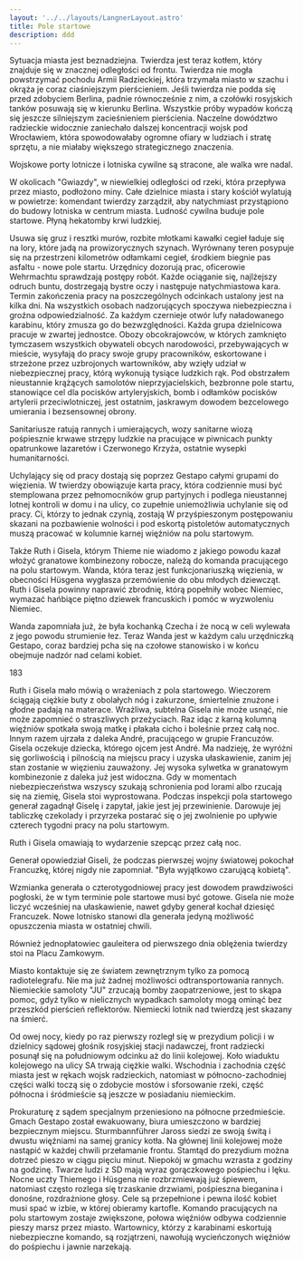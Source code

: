 ```yaml
---
layout: '../../layouts/LangnerLayout.astro'
title: Pole startowe
description: ddd
---
```


Sytuacja miasta jest beznadziejna. Twierdza jest teraz kotłem, który znajduje się w znacznej odległości od frontu. Twierdza nie mogła powstrzymać pochodu Armii Radzieckiej, która trzymała miasto w szachu i okrąża je coraz ciaśniejszym pierścieniem. Jeśli twierdza nie podda się przed zdobyciem Berlina, padnie równocześnie z nim, a czołówki rosyjskich tanków posuwają się w kierunku Berlina. Wszystkie próby wypadów kończą się jeszcze silniejszym zacieśnieniem pierścienia. Naczelne dowództwo radzieckie widocznie zaniechało dalszej koncentracji wojsk pod Wrocławiem, która spowodowałaby ogromne ofiary w ludziach i stratę sprzętu, a nie miałaby większego strategicznego znaczenia.

Wojskowe porty lotnicze i lotniska cywilne są stracone, ale walka wre nadal.

W okolicach "Gwiazdy", w niewielkiej odległości od rzeki, która przepływa przez miasto, podłożono miny. Całe dzielnice miasta i stary kościół wylatują w powietrze: komendant twierdzy zarządził, aby natychmiast przystąpiono do budowy lotniska w centrum miasta. Ludność cywilna buduje pole startowe. Płyną hekatomby krwi ludzkiej.

Usuwa się gruz i resztki murów, rozbite młotkami kawałki cegieł ładuje się na lory, które jadą na prowizorycznych szynach. Wyrównany teren posypuje się na przestrzeni kilometrów odłamkami cegieł, środkiem biegnie pas asfaltu - nowe pole startu. Urzędnicy dozorują prac, oficerowie Wehrmachtu sprawdzają postępy robót. Każde ociąganie się, najlżejszy odruch buntu, dostrzegają bystre oczy i następuje natychmiastowa kara. Termin zakończenia pracy na poszczególnych odcinkach ustalony jest na kilka dni. Na wszystkich osobach nadzorujących spoczywa niebezpieczna i groźna odpowiedzialność. Za każdym czernieje otwór lufy naładowanego karabinu, który zmusza go do bezwzględności. Każda grupa dzielnicowa pracuje w zwartej jednostce. Obozy obcokrajowców, w których zamknięto tymczasem wszystkich obywateli obcych narodowości, przebywających w mieście, wysyłają do pracy swoje grupy pracowników, eskortowane i strzeżone przez uzbrojonych wartowników, aby wzięły udział w niebezpiecznej pracy, którą wykonują tysiące ludzkich rąk. Pod obstrzałem nieustannie krążących samolotów nieprzyjacielskich, bezbronne pole startu, stanowiące cel dla pocisków artyleryjskich, bomb i odłamków pocisków artylerii przeciwlotniczej, jest ostatnim, jaskrawym dowodem bezcelowego umierania i bezsensownej obrony.

Sanitariusze ratują rannych i umierających, wozy sanitarne wiozą pośpiesznie krwawe strzępy ludzkie na pracujące w piwnicach punkty opatrunkowe lazaretów i Czerwonego Krzyża, ostatnie wysepki humanitarności.

Uchylający się od pracy dostają się poprzez Gestapo całymi grupami do więzienia. W twierdzy obowiązuje karta pracy, która codziennie musi być stemplowana przez pełnomocników grup partyjnych i podlega nieustannej lotnej kontroli w domu i na ulicy, co zupełnie uniemożliwia uchylanie się od pracy. Ci, którzy to jednak czynią, zostają W przyśpieszonym postępowaniu skazani na pozbawienie wolności i pod eskortą pistoletów automatycznych muszą pracować w kolumnie karnej więźniów na polu startowym.

Także Ruth i Gisela, którym Thieme nie wiadomo z jakiego powodu kazał włożyć granatowe kombinezony robocze, należą do komanda pracującego na polu startowym. Wanda, która teraz jest funkcjonariuszką więzienia, w obecności Hüsgena wygłasza przemówienie do obu młodych dziewcząt. Ruth i Gisela powinny naprawić zbrodnię, którą popełniły wobec Niemiec, wymazać hańbiące piętno dziewek francuskich i pomóc w wyzwoleniu Niemiec.

Wanda zapomniała już, że była kochanką Czecha i że nocą w celi wylewała z jego powodu strumienie łez. Teraz Wanda jest w każdym calu urzędniczką Gestapo, coraz bardziej pcha się na czołowe stanowisko i w końcu obejmuje nadzór nad celami kobiet.

183

Ruth i Gisela mało mówią o wrażeniach z pola startowego. Wieczorem ściągają ciężkie buty z obolałych nóg i zakurzone, śmiertelnie znużone i głodne padają na materace. Wrażliwa, subtelna Gisela nie może usnąć, nie może zapomnieć o straszliwych przeżyciach. Raz idąc z karną kolumną więźniów spotkała swoją matkę i płakała cicho i boleśnie przez całą noc. Innym razem ujrzała z daleka André, pracującego w grupie Francuzów. Gisela oczekuje dziecka, którego ojcem jest André. Ma nadzieję, że wyróżni się gorliwością i pilnością na miejscu pracy i uzyska ułaskawienie, zanim jej stan zostanie w więzieniu zauważony. Jej wysoka sylwetka w granatowym kombinezonie z daleka już jest widoczna. Gdy w momentach niebezpieczeństwa wszyscy szukają schronienia pod lorami albo rzucają się na ziemię, Gisela stoi wyprostowana. Podczas inspekcji pola startowego generał zagadnął Giselę i zapytał, jakie jest jej przewinienie. Darowuje jej tabliczkę czekolady i przyrzeka postarać się o jej zwolnienie po upływie czterech tygodni pracy na polu startowym.

Ruth i Gisela omawiają to wydarzenie szepcąc przez całą noc.

Generał opowiedział Giseli, że podczas pierwszej wojny światowej pokochał Francuzkę, której nigdy nie zapomniał. "Była wyjątkowo czarującą kobietą".

Wzmianka generała o czterotygodniowej pracy jest dowodem prawdziwości pogłoski, że w tym terminie pole startowe musi być gotowe. Gisela nie może liczyć wcześniej na ułaskawienie, nawet gdyby generał kochał dziesięć Francuzek. Nowe lotnisko stanowi dla generała jedyną możliwość opuszczenia miasta w ostatniej chwili.

Również jednopłatowiec gauleitera od pierwszego dnia oblężenia twierdzy stoi na Placu Zamkowym.

Miasto kontaktuje się ze światem zewnętrznym tylko za pomocą radiotelegrafu. Nie ma już żadnej możliwości odtransportowania rannych. Niemieckie samoloty "JU" zrzucają bomby zaopatrzeniowe, jest to skąpa pomoc, gdyż tylko w nielicznych wypadkach samoloty mogą ominąć bez przeszkód pierścień reflektorów. Niemiecki lotnik nad twierdzą jest skazany na śmierć.

Od owej nocy, kiedy po raz pierwszy rozległ się w prezydium policji i w dzielnicy sądowej głośnik rosyjskiej stacji nadawczej, front radziecki posunął się na południowym odcinku aż do linii kolejowej. Koło wiaduktu kolejowego na ulicy SA trwają ciężkie walki. Wschodnia i zachodnia część miasta jest w rękach wojsk radzieckich, natomiast w północno-zachodniej części walki toczą się o zdobycie mostów i sforsowanie rzeki, część północna i śródmieście są jeszcze w posiadaniu niemieckim.

Prokuraturę z sądem specjalnym przeniesiono na północne przedmieście. Gmach Gestapo został ewakuowany, biura umieszczono w bardziej bezpiecznym miejscu. Sturmbannführer Jaross siedzi ze swoją świtą i dwustu więźniami na samej granicy kotła. Na głównej linii kolejowej może nastąpić w każdej chwili przełamanie frontu. Stamtąd do prezydium można dotrzeć pieszo w ciągu pięciu minut. Niepokój w gmachu wzrasta z godziny na godzinę. Twarze ludzi z SD mają wyraz gorączkowego pośpiechu i lęku. Nocne uczty Thiemego i Hüsgena nie rozbrzmiewają już śpiewem, natomiast często rozlega się trzaskanie drzwiami, pośpieszna bieganina i donośne, rozdrażnione głosy. Cele są przepełnione i pewna ilość kobiet musi spać w izbie, w której obieramy kartofle. Komando pracujących na polu startowym zostaje zwiększone, połowa więźniów odbywa codziennie pieszy marsz przez miasto. Wartownicy, którzy z karabinami eskortują niebezpieczne komando, są rozjątrzeni, nawołują wycieńczonych więźniów do pośpiechu i jawnie narzekają.
